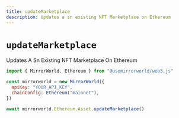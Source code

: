 ```yaml
---
title: updateMarketplace
description: Updates a sn existing NFT Marketplace on Ethereum
---
```


# `updateMarketplace`

Updates A Sn Existing NFT Marketplace On Ethereum

```js
import { MirrorWorld, Ethereum } from "@usemirrorworld/web3.js"

const mirrorworld = new MirrorWorld({
  apiKey: "YOUR_API_KEY",
  chainConfig: Ethereum("mainnet"),
})

await mirrorworld.Ethereum.Asset.updateMarketplace()
```
